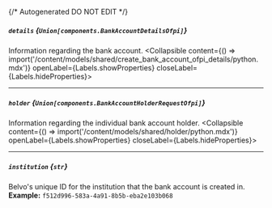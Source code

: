 {/* Autogenerated DO NOT EDIT  */}

##### `details` *{`Union[components.BankAccountDetailsOfpi]`}*
Information regarding the bank account.
<Collapsible content={() => import('/content/models/shared/create_bank_account_ofpi_details/python.mdx')} openLabel={Labels.showProperties} closeLabel={Labels.hideProperties}>
</Collapsible>

---
##### `holder` *{`Union[components.BankAccountHolderRequestOfpi]`}*
Information regarding the individual bank account holder.
<Collapsible content={() => import('/content/models/shared/holder/python.mdx')} openLabel={Labels.showProperties} closeLabel={Labels.hideProperties}>
</Collapsible>

---
##### `institution` *{`str`}*
Belvo's unique ID for the institution that the bank account is created in.
<br/>
**Example:** `f512d996-583a-4a91-8b5b-eba2e103b068`


